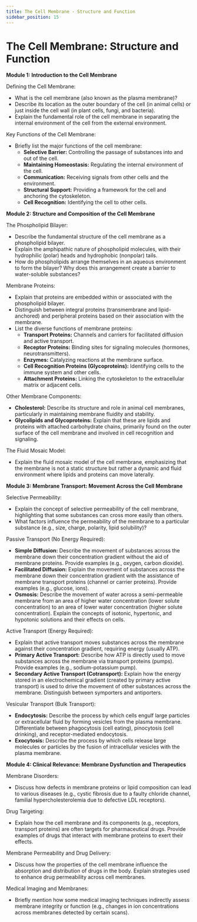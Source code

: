 ```yaml
---
title: The Cell Membrane - Structure and Function
sidebar_position: 15
---
```


# The Cell Membrane: Structure and Function

**Module 1: Introduction to the Cell Membrane**

Defining the Cell Membrane:
* What is the cell membrane (also known as the plasma membrane)?
* Describe its location as the outer boundary of the cell (in animal cells) or just inside the cell wall (in plant cells, fungi, and bacteria).
* Explain the fundamental role of the cell membrane in separating the internal environment of the cell from the external environment.

Key Functions of the Cell Membrane:
* Briefly list the major functions of the cell membrane:
    * **Selective Barrier:** Controlling the passage of substances into and out of the cell.
    * **Maintaining Homeostasis:** Regulating the internal environment of the cell.
    * **Communication:** Receiving signals from other cells and the environment.
    * **Structural Support:** Providing a framework for the cell and anchoring the cytoskeleton.
    * **Cell Recognition:** Identifying the cell to other cells.

**Module 2: Structure and Composition of the Cell Membrane**

The Phospholipid Bilayer:
* Describe the fundamental structure of the cell membrane as a phospholipid bilayer.
* Explain the amphipathic nature of phospholipid molecules, with their hydrophilic (polar) heads and hydrophobic (nonpolar) tails.
* How do phospholipids arrange themselves in an aqueous environment to form the bilayer? Why does this arrangement create a barrier to water-soluble substances?

Membrane Proteins:
* Explain that proteins are embedded within or associated with the phospholipid bilayer.
* Distinguish between integral proteins (transmembrane and lipid-anchored) and peripheral proteins based on their association with the membrane.
* List the diverse functions of membrane proteins:
    * **Transport Proteins:** Channels and carriers for facilitated diffusion and active transport.
    * **Receptor Proteins:** Binding sites for signaling molecules (hormones, neurotransmitters).
    * **Enzymes:** Catalyzing reactions at the membrane surface.
    * **Cell Recognition Proteins (Glycoproteins):** Identifying cells to the immune system and other cells.
    * **Attachment Proteins:** Linking the cytoskeleton to the extracellular matrix or adjacent cells.

Other Membrane Components:
* **Cholesterol:** Describe its structure and role in animal cell membranes, particularly in maintaining membrane fluidity and stability.
* **Glycolipids and Glycoproteins:** Explain that these are lipids and proteins with attached carbohydrate chains, primarily found on the outer surface of the cell membrane and involved in cell recognition and signaling.

The Fluid Mosaic Model:
* Explain the fluid mosaic model of the cell membrane, emphasizing that the membrane is not a static structure but rather a dynamic and fluid environment where lipids and proteins can move laterally.

**Module 3: Membrane Transport: Movement Across the Cell Membrane**

Selective Permeability:
* Explain the concept of selective permeability of the cell membrane, highlighting that some substances can cross more easily than others.
* What factors influence the permeability of the membrane to a particular substance (e.g., size, charge, polarity, lipid solubility)?

Passive Transport (No Energy Required):
* **Simple Diffusion:** Describe the movement of substances across the membrane down their concentration gradient without the aid of membrane proteins. Provide examples (e.g., oxygen, carbon dioxide).
* **Facilitated Diffusion:** Explain the movement of substances across the membrane down their concentration gradient with the assistance of membrane transport proteins (channel or carrier proteins). Provide examples (e.g., glucose, ions).
* **Osmosis:** Describe the movement of water across a semi-permeable membrane from an area of higher water concentration (lower solute concentration) to an area of lower water concentration (higher solute concentration). Explain the concepts of isotonic, hypertonic, and hypotonic solutions and their effects on cells.

Active Transport (Energy Required):
* Explain that active transport moves substances across the membrane against their concentration gradient, requiring energy (usually ATP).
* **Primary Active Transport:** Describe how ATP is directly used to move substances across the membrane via transport proteins (pumps). Provide examples (e.g., sodium-potassium pump).
* **Secondary Active Transport (Cotransport):** Explain how the energy stored in an electrochemical gradient (created by primary active transport) is used to drive the movement of other substances across the membrane. Distinguish between symporters and antiporters.

Vesicular Transport (Bulk Transport):
* **Endocytosis:** Describe the process by which cells engulf large particles or extracellular fluid by forming vesicles from the plasma membrane. Differentiate between phagocytosis (cell eating), pinocytosis (cell drinking), and receptor-mediated endocytosis.
* **Exocytosis:** Describe the process by which cells release large molecules or particles by the fusion of intracellular vesicles with the plasma membrane.

**Module 4: Clinical Relevance: Membrane Dysfunction and Therapeutics**

Membrane Disorders:
* Discuss how defects in membrane proteins or lipid composition can lead to various diseases (e.g., cystic fibrosis due to a faulty chloride channel, familial hypercholesterolemia due to defective LDL receptors).

Drug Targeting:
* Explain how the cell membrane and its components (e.g., receptors, transport proteins) are often targets for pharmaceutical drugs. Provide examples of drugs that interact with membrane proteins to exert their effects.

Membrane Permeability and Drug Delivery:
* Discuss how the properties of the cell membrane influence the absorption and distribution of drugs in the body. Explain strategies used to enhance drug permeability across cell membranes.

Medical Imaging and Membranes:
* Briefly mention how some medical imaging techniques indirectly assess membrane integrity or function (e.g., changes in ion concentrations across membranes detected by certain scans).